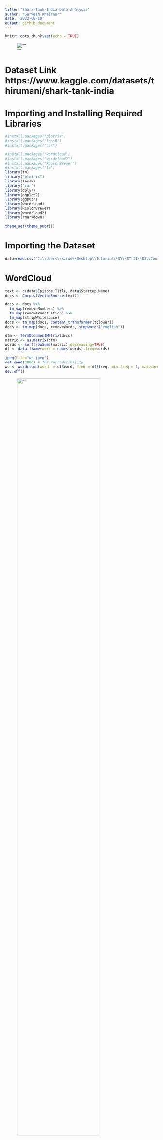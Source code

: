 ```yaml
---
title: "Shark-Tank-India-Data-Analysis"
author: "Sarwesh Khairnar"
date: '2022-06-10'
output: github_document
---
```


```r
knitr::opts_chunk$set(echo = TRUE)
```

![""](./assets/logo.jpg)


# Dataset Link https://www.kaggle.com/datasets/thirumani/shark-tank-india
# Importing and Installing Required Libraries



```r
#install.packages("plotrix")
#install.packages("lessR")
#install.packages("car")

#install.packages("wordcloud")
#install.packages("wordcloud2")
#install.packages("RColorBrewer")
#install.packages("tm")
library(tm)
library("plotrix")
library(lessR)
library("car")
library(dplyr)
library(ggplot2)
library(ggpubr)
library(wordcloud)
library(RColorBrewer)
library(wordcloud2)
library(rmarkdown)
```

```r
theme_set(theme_pubr())
```



# Importing the Dataset

```r
data=read.csv("C:\\Users\\sarwe\\Desktop\\Tutorial\\SY\\SY-II\\DS\\Course Project\\Shark Tank India.csv")
```

# WordCloud
```r
text <- c(data$Episode.Title, data$Startup.Name)
docs <- Corpus(VectorSource(text))
```

```r
docs <- docs %>%
  tm_map(removeNumbers) %>%
  tm_map(removePunctuation) %>%
  tm_map(stripWhitespace)
docs <- tm_map(docs, content_transformer(tolower))
docs <- tm_map(docs, removeWords, stopwords("english"))
```

```r
dtm <- TermDocumentMatrix(docs)
matrix <- as.matrix(dtm) 
words <- sort(rowSums(matrix),decreasing=TRUE) 
df <- data.frame(word = names(words),freq=words)
```


```r
jpeg(file="wc.jpeg")
set.seed(2000) # for reproducibility 
wc <- wordcloud(words = df$word, freq = df$freq, min.freq = 1, max.words=300, random.order=FALSE, rot.per= 0.30, colors=brewer.pal(8, "Set1"), scale = c(5, 0.75))
dev.off()
```
![""](./assets/wc.jpeg){width=80%}
```r
brewer.pal.info
```
# Understanding the Data

## Data Summary

```r
head(data)
```

```r
dim(data)
```


```r
tail(data)
```

```r
summary(data)
```
## Removing Insignificant Column
```r
colnames(data)
data <- data[, -c(1)]
print("--------------------------------------------------------------------------------")
print("After removing Column")
print("--------------------------------------------------------------------------------")
colnames(data)
```

```r
#barplot(table(data$Industry))
pitches <- table(data$Industry)
pitches
```

## Number of Pitches according to Industry
```r
plt <- barplot(as.numeric(pitches),
main = "Number of Pitches per Industry",
xlab = "Industries",
ylab = "Number of Pitches",
col = "darkred",
horiz = FALSE)
axis(1, at = plt, labels=names(pitches), cex.axis=0.4)
```


## Presenters Data
```r
male_presenters <- sum(data$Male.Presenters,na.rm = TRUE)
female_presenters <- sum(data$Female.Presenters, na.rm = TRUE)
couple_presenters <- sum(data$Couple.Presenters, na.rm = TRUE)

barplot(c(male_presenters, female_presenters, couple_presenters),
        names.arg = c("Male", "Female", "Couples"),
        xlab = "Presenters",
        ylab = "Number of Pitches",
        col = "yellow",
        horiz = TRUE)
```

```r
pie3D(c(male_presenters, female_presenters), labels = c("Male", "Female"), main = "Male vs Female Entreprenuers", explode = 0.1,col = c("yellow","skyblue"))
```

## Received Offers
```r
PieChart(Received.Offer,hole = 0, values = "%", data = data,main = "Received and Not Received", fill = c("red", "green"))
```


```r
PieChart(Accepted.Offer,hole = 0, values = "%", data = data,main = "Accepted the Received Offer", fill = c("red", "green"))
```

## Rejected Offers
```r
rejected_offers <- data.frame(data[data$Accepted.Offer == 0,c("Startup.Name", "Industry", "Original.Ask.Amount", "Original.Ask.Equity")])
rejected_offers <- na.exclude(rejected_offers)
rejected_offers
```

```r
rejected_offers_Industry <- data.frame(data[data$Accepted.Offer == 0,c("Industry")])
rejected_offers_Industry_count <- data.frame(table(rejected_offers_Industry))
rejected_offers_Industry_count
```
```r
p<-ggplot(data=rejected_offers_Industry_count, aes(x=rejected_offers_Industry, y=Freq)) +
  geom_bar(stat="identity", fill="steelblue")+
  geom_text(aes(label=Freq), vjust=1.6, color="white", size=3.5)+
  theme_bw()+xlab("Rejected offeres according to industry")+ylab("Rejected Offers")
p
```


## Collecting Sharks data
```r
ashneer <- data[(!is.na(data$Ashneer.Investment.Amount) & data$Ashneer.Investment.Amount != 0 ),c("Startup.Name","Ashneer.Investment.Amount","Ashneer.Investment.Equity","Industry","Number.of.sharks.in.deal")]
namita <- data[!is.na(data$Namita.Investment.Amount) & data$Namita.Investment.Amount != 0 ,c("Startup.Name","Namita.Investment.Amount","Namita.Investment.Equity", "Industry","Number.of.sharks.in.deal")]
anupam <- data[!is.na(data$Anupam.Investment.Amount) & data$Anupam.Investment.Amount != 0 ,c("Startup.Name","Anupam.Investment.Amount","Anupam.Investment.Equity", "Industry", "Number.of.sharks.in.deal")]
vineeta <- data[!is.na(data$Vineeta.Investment.Amount) & data$Vineeta.Investment.Amount != 0 ,c("Startup.Name","Vineeta.Investment.Amount","Vineeta.Investment.Equity", "Industry", "Number.of.sharks.in.deal")]
aman <- data[!is.na(data$Aman.Investment.Amount) & data$Aman.Investment.Amount != 0 ,c("Startup.Name","Aman.Investment.Amount","Aman.Investment.Equity", "Industry","Number.of.sharks.in.deal")]
peyush <- data[!is.na(data$Peyush.Investment.Amount) & data$Peyush.Investment.Amount != 0 ,c("Startup.Name","Peyush.Investment.Amount","Peyush.Investment.Equity", "Industry", "Number.of.sharks.in.deal")]
ghazal <- data[!is.na(data$Ghazal.Investment.Amount) & data$Ghazal.Investment.Amount != 0 ,c("Startup.Name","Ghazal.Investment.Amount","Ghazal.Investment.Equity", "Industry", "Number.of.sharks.in.deal")]
```


## Investment Done by Sharks
```r
sharks <- c("Ashneer", "Namita", "Anupam", "Vineeta", "Aman", "Peyush", "Ghazal")
all <- data.frame(Sharks = sharks,Investments = c(length(ashneer$Ashneer.Investment.Amount), length(namita$Namita.Investment.Amount), length(anupam$Anupam.Investment.Amount), length(vineeta$Vineeta.Investment.Amount), length(aman$Aman.Investment.Amount), length(peyush$Peyush.Investment.Amount), length(ghazal$Ghazal.Investment.Amount)))
all
```
```r
p<-ggplot(data=all, aes(x=Sharks, y=Investments)) +
  geom_bar(stat="identity", fill="steelblue")+
  geom_text(aes(label=all$Investments), vjust=1.6, color="white", size=3.5)+
  theme_bw()
p
```

## Amount Invested
```r
startup_count <- c(sum(ashneer$Ashneer.Investment.Amount),  sum(namita$Namita.Investment.Amount), sum(anupam$Anupam.Investment.Amount), sum(vineeta$Vineeta.Investment.Amount), sum(aman$Aman.Investment.Amount), sum(peyush$Peyush.Investment.Amount),sum(ghazal$Ghazal.Investment.Amount))
startup_count <- round(startup_count,2)
startup_count <- data.frame(Sharks = sharks, Count = startup_count)
startup_count
```
```r
p<-ggplot(data=startup_count, aes(x=Sharks, y=Count)) +
  geom_bar(stat="identity", fill="steelblue")+
  geom_text(aes(label=Count), vjust=1.6, color="white", size=3.5)+theme_bw()+ylab("Amount")
p
```

## Equity Invested
```r
ashneer_equity <- sum(data[!is.na(data$Ashneer.Investment.Equity) & data$Ashneer.Investment.Equity != 0 ,"Ashneer.Investment.Equity"])
namita_equity <- sum(data[!is.na(data$Namita.Investment.Equity) & data$Namita.Investment.Equity != 0 ,"Namita.Investment.Equity"])
anupam_equity <- sum(data[!is.na(data$Anupam.Investment.Equity) & data$Anupam.Investment.Equity != 0 ,"Anupam.Investment.Equity"])
vineeta_equity <- sum(data[!is.na(data$Vineeta.Investment.Equity) & data$Vineeta.Investment.Equity != 0 ,"Vineeta.Investment.Equity"])
aman_equity <- sum(data[!is.na(data$Aman.Investment.Equity) & data$Aman.Investment.Equity != 0 ,"Aman.Investment.Equity"])
peyush_equity <- sum(data[!is.na(data$Peyush.Investment.Equity) & data$Peyush.Investment.Equity != 0 ,"Peyush.Investment.Equity"])
ghazal_equity <- sum(data[!is.na(data$Ghazal.Investment.Equity) & data$Ghazal.Investment.Equity != 0 ,"Ghazal.Investment.Equity"])

equity <- data.frame(Sharks=sharks, Equity=c(ashneer_equity, namita_equity, anupam_equity, vineeta_equity, aman_equity, peyush_equity, ghazal_equity))
equity
```

```r
p<-ggplot(data=equity, aes(x=Sharks, y=Equity)) +
  geom_bar(stat="identity", fill="steelblue")+
  geom_text(aes(label=Equity), vjust=1.6, color="white", size=3.5)+theme_bw()
p
```


## Debt Given
```r
ashneer_debt <- sum(data[!is.na(data$Ashneer.Debt.Amount) & data$Ashneer.Debt.Amount != 0 ,"Ashneer.Debt.Amount"])
namita_debt <- sum(data[!is.na(data$Namita.Debt.Amount) & data$Namita.Debt.Amount != 0 ,"Namita.Debt.Amount"])
anupam_debt <- sum(data[!is.na(data$Anupam.Debt.Amount) & data$Anupam.Debt.Amount != 0 ,"Anupam.Debt.Amount"])
vineeta_debt <- sum(data[!is.na(data$Vineeta.Debt.Amount) & data$Vineeta.Debt.Amount != 0 ,"Vineeta.Debt.Amount"])
aman_debt <- sum(data[!is.na(data$Aman.Debt.Amount) & data$Aman.Debt.Amount != 0 ,"Aman.Debt.Amount"])
peyush_debt <- sum(data[!is.na(data$Peyush.Debt.Amount) & data$Peyush.Debt.Amount != 0 ,"Peyush.Debt.Amount"])
ghazal_debt <- sum(data[!is.na(data$Ghazal.Debt.Amount) & data$Ghazal.Debt.Amount != 0 ,"Ghazal.Debt.Amount"])

debt <- data.frame(Sharks=sharks, Debt=c(ashneer_debt, namita_debt, anupam_debt, vineeta_debt, aman_debt, peyush_debt, ghazal_debt))
p<-ggplot(data=debt, aes(x=Sharks, y=Debt)) +
  geom_bar(stat="identity", fill="steelblue")+
  geom_text(aes(label=Debt), vjust=1.6, color="white", size=3.5)+theme_bw()
p
```
```r
DealDone <- data.frame(data[!is.na(data$Accepted.Offer) & data$Accepted.Offer == 1, c("Total.Deal.Amount", "Total.Deal.Equity")])
DealDone
```

## Deal Amount vs Equity
```r
sp <- ggplot(DealDone, aes(x=Total.Deal.Equity, y=Total.Deal.Amount)) +
  geom_point()+xlab("Total Equity")+ylab("Amount")
sp + geom_density_2d()+xlab("Total Equity")+ylab("Amount")
sp + stat_density_2d(aes(fill = ..level..), geom="polygon")
sp + stat_density_2d(aes(fill = ..level..), geom="polygon")+
  scale_fill_gradient(low="blue", high="red")+xlab("Total Equity")+ylab("Amount")
```

## Top Start-Up by Deal Amount
```r
data_sorted <- data.frame(data[order(data$Total.Deal.Amount,
                                decreasing = TRUE), c("Startup.Name","Total.Deal.Amount")])

data_sorted <- head(data_sorted, 10)
data_sorted
```


```r
ggplot(data_sorted, aes(x= Startup.Name, y=Total.Deal.Amount)) +
    geom_segment( aes(xend=Startup.Name, yend=0)) +
    geom_point( size=4, color="orange") +
    coord_flip() +
    theme_bw() +
    xlab("Top 10 Startups")+ylab("Total Deal Amount")
```


## Top Start-Ups by Equity
```r
data_sorted_equity <- data.frame(data[order(data$Total.Deal.Equity,
                                decreasing = TRUE), c("Startup.Name","Total.Deal.Equity")])

data_sorted_equity <- head(data_sorted_equity, 10)
data_sorted_equity
```
```r
ggplot(data_sorted_equity, aes(x= Startup.Name, y=Total.Deal.Equity)) +
    geom_segment( aes(xend=Startup.Name, yend=0)) +
    geom_point( size=4, color="skyblue") +
    coord_flip() +
    theme_bw() +
    xlab("Top 10 Startups")+ylab("Total Deal Equity")
```

## Total Start-Ups by Debt
```r
data_sorted_debt <- data.frame(data[order(data$Total.Deal.Debt,
                                decreasing = TRUE), c("Startup.Name","Total.Deal.Debt")])

data_sorted_debt <- head(data_sorted_debt, 9)
data_sorted_debt
```
```r
ggplot(data_sorted_debt, aes(x= Startup.Name, y=Total.Deal.Debt)) +
    geom_segment( aes(xend=Startup.Name, yend=0)) +
    geom_point( size=4, color="Yellow") +
    coord_flip() +
    theme_bw() +
    xlab("Top 10 Startups")+ylab("Total Deal Debt")
```

# Individual Shark Wise Data Analysis

## Ashneer's Investment
```r
ashneer <- Sort(data=ashneer, by = Ashneer.Investment.Amount)

aamount<-ggplot(data=ashneer, aes(x=Ashneer.Investment.Amount, y=Startup.Name)) +
  geom_bar(stat="identity", fill="steelblue")+
  geom_text(aes(label=Ashneer.Investment.Amount), vjust=0.5,hjust=0,color="black", size=3)+theme_bw()

aequity <- ggplot(data=ashneer, aes(x=Ashneer.Investment.Equity, y=Startup.Name)) +
  geom_bar(stat="identity", fill="steelblue")+
  geom_text(aes(label=Ashneer.Investment.Equity), vjust=0.5,hjust=0,color="black", size=3)+theme_bw()

ashnner_indus_details <- data.frame(table(ashneer$Industry))
ashneer_indus <- ggplot(ashnner_indus_details, aes(x="", y=Freq, fill=Var1)) +
  geom_bar(stat="identity", width=1, color="white")+
  coord_polar("y", start=0)+theme_void()

asharksNo <- ggplot(data=ashneer, aes(x=Number.of.sharks.in.deal, y=Startup.Name)) +
  geom_bar(stat="identity", fill="steelblue")+
  geom_text(aes(label=Number.of.sharks.in.deal), vjust=0.5,hjust=0,color="black", size=3)+theme_bw()

ashneerfig<-ggarrange(aamount,aequity, ashneer_indus,asharksNo,
                    labels = c("Amount", "Equity","Inudstries"),
                    ncol = 2, nrow = 2)

```
```r
aamount+ggtitle("Amount Invested by Ashneer")+xlab("Amount")+ylab("Startup Name")
```
```r
aequity+ggtitle("Equity Invested by Ashneer")+xlab("Equity")+ylab("Startup Name")
```
```r
ashneer_indus+ggtitle("Industry wise investment")
```

```r
asharksNo+ggtitle("Sharks in a deal with Ashneer")+xlab("Sharks")+ylab("Startup Name")
```

## Namita's Investment
```r
namita <- Sort(data=namita, by = Namita.Investment.Amount)

namount<-ggplot(data=namita, aes(x=Namita.Investment.Amount, y=Startup.Name)) +
  geom_bar(stat="identity", fill="steelblue")+
  geom_text(aes(label=Namita.Investment.Amount), vjust=0.5,hjust=0,color="black", size=3)+theme_bw()

nequity <- ggplot(data=namita, aes(x=Namita.Investment.Equity, y=Startup.Name)) +
  geom_bar(stat="identity", fill="steelblue")+
  geom_text(aes(label=Namita.Investment.Equity), vjust=0.5,hjust=0,color="black", size=3)+theme_bw()

nsharksNo <- ggplot(data=namita, aes(x=Number.of.sharks.in.deal, y=Startup.Name)) +
  geom_bar(stat="identity", fill="steelblue")+
  geom_text(aes(label=Number.of.sharks.in.deal), vjust=0.5,hjust=0,color="black", size=3)+theme_bw()

#ashneer_pie <- PieChart(Industry,hole = 0, values = "%", data = ashneer, main = "Accepted the Received Offer", fill = brewer.pal(8,"Set1"))
namita_indus_details <- data.frame(table(namita$Industry))
namita_indus <- ggplot(namita_indus_details, aes(x="", y=Freq, fill=Var1)) +
  geom_bar(stat="identity", width=1, color="white")+
  coord_polar("y", start=0)+theme_void()
namitafig<-ggarrange(namount, nequity, namita_indus,nsharksNo,
                    labels = c("Amount", "Equity","Inudstries"),
                    ncol = 2, nrow = 2)
#fig
```

```r
namount+ggtitle("Amount Invested by Namita")+xlab("Amount")+ylab("Startup Name")
```

```r
nequity+ggtitle("Equity Invested by Namita")+xlab("Equity")+ylab("Startup Name")
```

```r
namita_indus+ggtitle("Industry wise investment")+xlab("Equity")+ylab("Startup Name")
```


```r
nsharksNo+ggtitle("Sharks in deal with Namita")+xlab("Sharks")+ylab("Startup Name")
```


## Peyush's Investment
```r
peyush <- Sort(data=peyush, by = Peyush.Investment.Amount)

pamount<-ggplot(data=peyush, aes(x=Peyush.Investment.Amount, y=Startup.Name)) +
  geom_bar(stat="identity", fill="steelblue")+
  geom_text(aes(label=Peyush.Investment.Amount), vjust=0.5,hjust=0,color="black", size=3)+theme_bw()

pequity <- ggplot(data=peyush, aes(x=Peyush.Investment.Equity, y=Startup.Name)) +
  geom_bar(stat="identity", fill="steelblue")+
  geom_text(aes(label=Peyush.Investment.Equity), vjust=0.5,hjust=0,color="black", size=3)+theme_bw()

peyush_indus_details <- data.frame(table(peyush$Industry))
peyush_indus <- ggplot(peyush_indus_details, aes(x="", y=Freq, fill=Var1)) +
  geom_bar(stat="identity", width=1, color="white")+
  coord_polar("y", start=0)+theme_void()

psharksNo <- ggplot(data=peyush, aes(x=Number.of.sharks.in.deal, y=Startup.Name)) +
  geom_bar(stat="identity", fill="steelblue")+
  geom_text(aes(label=Number.of.sharks.in.deal), vjust=0.5,hjust=0,color="black", size=3)+theme_bw()

peyushfig<-ggarrange(pamount, pequity, peyush_indus, psharksNo,
                    labels = c("Amount", "Equity","Inudstries"),
                    ncol = 1, nrow = 3)
#fig
```

```r
pamount+ggtitle("Amount Invested by Peyush")+xlab("Amount")+ylab("Startup Name")
```

```r
pequity+ggtitle("Equity Invested by Peyush")+xlab("Equity")+ylab("Startup Name")
```
```r
peyush_indus+ggtitle("Industry wise Investment")
```
```r
psharksNo+ggtitle("Sharks in a deal with Peyush")+xlab("Sharks")+ylab("Startup Name")
```


## Anupam's Investment
```r
anupam <- Sort(data=anupam, by = Anupam.Investment.Amount)

anupamount<-ggplot(data=anupam, aes(x=Anupam.Investment.Amount, y=Startup.Name)) +
  geom_bar(stat="identity", fill="steelblue")+
  geom_text(aes(label=Anupam.Investment.Amount), vjust=0.5,hjust=0,color="black", size=3)+theme_bw()

anupequity <- ggplot(data=anupam, aes(x=Anupam.Investment.Equity, y=Startup.Name)) +
  geom_bar(stat="identity", fill="steelblue")+
  geom_text(aes(label=Anupam.Investment.Equity), vjust=0.5,hjust=0,color="black", size=3)+theme_bw()

anup_indus_details <- data.frame(table(anupam$Industry))
anup_indus <- ggplot(anup_indus_details, aes(x="", y=Freq, fill=Var1)) +
  geom_bar(stat="identity", width=1, color="white")+
  coord_polar("y", start=0)+theme_void()

anupsharksNo <- ggplot(data=anupam, aes(x=Number.of.sharks.in.deal, y=Startup.Name)) +
  geom_bar(stat="identity", fill="steelblue")+
  geom_text(aes(label=Number.of.sharks.in.deal), vjust=0.5,hjust=0,color="black", size=3)+theme_bw()

anupamfig<-ggarrange(anupamount, anupequity, anup_indus, anupsharksNo,
                    labels = c("Amount", "Equity","Inudstries"),
                    ncol = 2, nrow = 2)
#anupamfig
```
```r
anupamount+ggtitle("Amount Invested by Anupam")+xlab("Amount")+ylab("Startup Name")
```

```r
anupequity+ggtitle("Equity Invested by Anupam")+xlab("Equity")+ylab("Startup Name")
```

```r
anup_indus+ggtitle("Industry wise investment")
```

```r
anupsharksNo+ggtitle("Number of sharks in a deal with Anupam")+xlab("Number of Sharks")+ylab("Startup Name")
```

## Vineets's Investment
```r
vineeta <- Sort(data=vineeta, by = Vineeta.Investment.Amount)
vamount<-ggplot(data=vineeta, aes(x=Vineeta.Investment.Amount, y=Startup.Name)) +
  geom_bar(stat="identity", fill="steelblue")+
  geom_text(aes(label=Vineeta.Investment.Amount), vjust=0.5,hjust=0,color="black", size=3)+theme_bw()

vequity <- ggplot(data=vineeta, aes(x=Vineeta.Investment.Equity, y=Startup.Name)) +
  geom_bar(stat="identity", fill="steelblue")+
  geom_text(aes(label=Vineeta.Investment.Equity), vjust=0.5,hjust=0,color="black", size=3)+theme_bw()

vineeta_indus_details <- data.frame(table(vineeta$Industry))
vineeta_indus <- ggplot(vineeta_indus_details, aes(x="", y=Freq, fill=Var1)) +
  geom_bar(stat="identity", width=1, color="white")+
  coord_polar("y", start=0)+theme_void()

vsharksNo <- ggplot(data=vineeta, aes(x=Number.of.sharks.in.deal, y=Startup.Name)) +
  geom_bar(stat="identity", fill="steelblue")+
  geom_text(aes(label=Number.of.sharks.in.deal), vjust=0.5,hjust=0,color="black", size=3)+theme_bw()

vineetafig<-ggarrange(vamount, vequity, vineeta_indus, vsharksNo,
                    labels = c("Amount", "Equity","Inudstries"),
                    ncol = 2, nrow = 2)
#anupamfig
```

```r
vamount+ggtitle("Amount Invested by Vineeta")+xlab("Amount")+ylab("Startup Name")
```
```r
vequity+ggtitle("Equity Invested by Vineeta")+xlab("Equity")+ylab("Startup Name")
```
```r
vineeta_indus+ggtitle("Industry wise investment")
```
```r
vsharksNo+ggtitle("Number of sharks in a deal with Vineeta")+xlab("Number of Sharks")+ylab("Startup Name")
```


## Ghazal's Investment
```r
ghazal <- Sort(data=ghazal, by = Ghazal.Investment.Amount)
gamount<-ggplot(data=ghazal, aes(x=Ghazal.Investment.Amount, y=Startup.Name)) +
  geom_bar(stat="identity", fill="steelblue")+
  geom_text(aes(label=Ghazal.Investment.Amount), vjust=0.5,hjust=0,color="black", size=3)+theme_bw()

gequity <- ggplot(data=ghazal, aes(x=Ghazal.Investment.Equity, y=Startup.Name)) +
  geom_bar(stat="identity", fill="steelblue")+
  geom_text(aes(label=Ghazal.Investment.Equity), vjust=0.5,hjust=0,color="black", size=3)+theme_bw()

ghazal_indus_details <- data.frame(table(ghazal$Industry))
ghazal_indus <- ggplot(ghazal_indus_details, aes(x="", y=Freq, fill=Var1)) +
  geom_bar(stat="identity", width=1, color="white")+
  coord_polar("y", start=0)+theme_void()

gsharksNo <- ggplot(data=ghazal, aes(x=Number.of.sharks.in.deal, y=Startup.Name)) +
  geom_bar(stat="identity", fill="steelblue")+
  geom_text(aes(label=Number.of.sharks.in.deal), vjust=0.5,hjust=0,color="black", size=3)+theme_bw()

ghazalfig<-ggarrange(gamount, gequity, ghazal_indus, gsharksNo,
                    labels = c("Amount", "Equity","Inudstries"),
                    ncol = 2, nrow = 2)
#anupamfig
```

```r
gamount+ggtitle("Amount Invested by Ghazal")+xlab("Amount")+ylab("Startup Name")
```

```r
gequity+ggtitle("Equity Invested by Ghazal")+xlab("Equity")+ylab("Startup Name")
```

```r
ghazal_indus+ggtitle("Industry wise investment")
```

```r
gsharksNo+ggtitle("Number of sharks in a deal with Ghazal")+xlab("Number of Sharks")+ylab("Startup Name")
```

# Revenue Analysis

```r
revenue <- data[c("Startup.Name","Yearly.Revenue")]
```

```r
revenue <- Sort(data=revenue, by = Yearly.Revenue, direction = "-")
revenue <- head(revenue, 10)
```

```r
ggplot(data=revenue, aes(x=Startup.Name, y=Yearly.Revenue)) +
  geom_bar(stat="identity", fill="steelblue")+
  geom_text(aes(label=Yearly.Revenue), vjust=1.6, color="white", size=3.5)+xlab("Startup Name")+ylab("Yearly Revenue")+ggtitle("Top Startups According to Revenue")+theme_bw()
```

```r
revenue2 <- na.exclude(data.frame(data[data$Accepted.Offer != 0,c("Startup.Name", "Yearly.Revenue")]))
revenue2
```


```r
revenue2 <- Sort(data=revenue2, by = Yearly.Revenue, direction = "-")
revenue2 <- head(revenue2, 10)
revenue2
```
```r
ggplot(data=revenue2, aes(x=Startup.Name, y=Yearly.Revenue)) +
  geom_bar(stat="identity", fill="steelblue")+
  geom_text(aes(label=Yearly.Revenue), vjust=1.6, color="white", size=3.5)+xlab("Startup Name")+ylab("Yearly Revenue")+ggtitle("Top Startups According to Revenue who Received Offer")+theme_bw()
```


# Age of Startups
```r
started_in <- data[c("Startup.Name", "Started.in")]
started_in["Age"] <- 2022 - started_in$Started.in
```

```r
started_in
```


```r
started_in <- Sort(data=started_in, by = Age, direction = "-")
started_in <- head(started_in, 10)
```

```r
ggplot(data=started_in, aes(x=Startup.Name, y=Age)) +
  geom_bar(stat="identity", fill="steelblue")+
  geom_text(aes(label=Started.in), vjust=1.6, color="white", size=3.5)+xlab("Startup Name")+ylab("Age")+ggtitle("Most old startups")+theme_bw()
```

```r
city <- data.frame(table(data[data$Pitchers.City != "", "Pitchers.City"]))
city <- head(Sort(data=city, by = Freq, direction = "-"), 10)
city
```


```r
ggplot(data=city, aes(x=Var1, y=Freq)) +
  geom_bar(stat="identity", fill="steelblue")+
  geom_text(aes(label=Freq), vjust=1.6, color="white", size=3.5)+xlab("City Name")+ylab("Number of Pitchers")+ggtitle("City analysis of pitchers")+theme_bw()
```

```r
cityXoffers <- data.frame(table(data[(data$Pitchers.City != "" && data$Received.Offer != 0), "Pitchers.City"]))
cityXoffers <- head(Sort(data=cityXoffers[cityXoffers$Var1 != "",], by = Freq, direction = "-"), 10)
cityXoffers
```
```r
ggplot(data=cityXoffers, aes(x=Var1, y=Freq)) +
  geom_bar(stat="identity", fill="steelblue")+
  geom_text(aes(label=Freq), vjust=1.6, color="white", size=3.5)+xlab("City Name")+ylab("Offers Received")+ggtitle("City X Offers Received")+theme_bw()
```

<center> <h1>THANK YOU</h1> </center>

<center>![""](./assets/index.webp){width=80%} </center>



